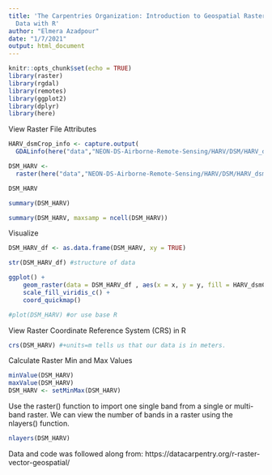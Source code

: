 ```yaml
---
title: 'The Carpentries Organization: Introduction to Geospatial Raster and Vector
  Data with R'
author: "Elmera Azadpour"
date: "1/7/2021"
output: html_document
---
```


```r
knitr::opts_chunk$set(echo = TRUE)
library(raster)
library(rgdal)
library(remotes)
library(ggplot2)
library(dplyr)
library(here)
```

View Raster File Attributes
```r
HARV_dsmCrop_info <- capture.output(
  GDALinfo(here("data","NEON-DS-Airborne-Remote-Sensing/HARV/DSM/HARV_dsmCrop.tif")))

DSM_HARV <- 
  raster(here("data","NEON-DS-Airborne-Remote-Sensing/HARV/DSM/HARV_dsmCrop.tif"))

DSM_HARV

summary(DSM_HARV)

summary(DSM_HARV, maxsamp = ncell(DSM_HARV))
```

Visualize
```r
DSM_HARV_df <- as.data.frame(DSM_HARV, xy = TRUE)

str(DSM_HARV_df) #structure of data

ggplot() +
    geom_raster(data = DSM_HARV_df , aes(x = x, y = y, fill = HARV_dsmCrop)) +
    scale_fill_viridis_c() +
    coord_quickmap()

#plot(DSM_HARV) #or use base R
```

View Raster Coordinate Reference System (CRS) in R
```r
crs(DSM_HARV) #+units=m tells us that our data is in meters.
```

Calculate Raster Min and Max Values
```r
minValue(DSM_HARV)
maxValue(DSM_HARV)
DSM_HARV <- setMinMax(DSM_HARV)
```

Use the raster() function to import one single band from a single or multi-band raster. We can view the number of bands in a raster using the nlayers() function.
```r
nlayers(DSM_HARV)
```
Data and code was followed along from: https://datacarpentry.org/r-raster-vector-geospatial/
